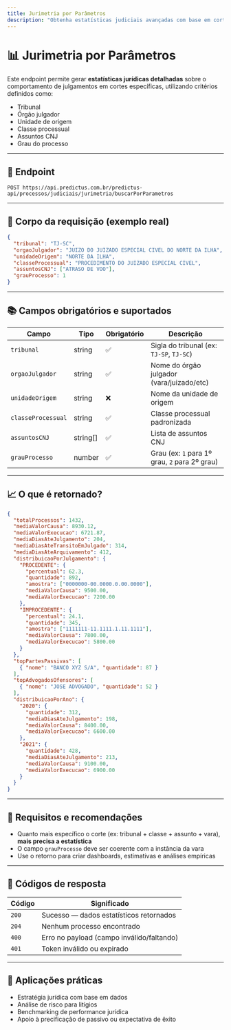 ```yaml
---
title: Jurimetria por Parâmetros
description: "Obtenha estatísticas judiciais avançadas com base em cortes específicos por tribunal, classe, assunto, unidade e órgão julgador."
---
```


# 📊 Jurimetria por Parâmetros

Este endpoint permite gerar **estatísticas jurídicas detalhadas** sobre o comportamento de julgamentos em cortes específicas, utilizando critérios definidos como:

- Tribunal
- Órgão julgador
- Unidade de origem
- Classe processual
- Assuntos CNJ
- Grau do processo

---

## 🔗 Endpoint

```
POST https://api.predictus.com.br/predictus-api/processos/judiciais/jurimetria/buscarPorParametros
```

---

## 🧾 Corpo da requisição (exemplo real)

```json
{
  "tribunal": "TJ-SC",
  "orgaoJulgador": "JUIZO DO JUIZADO ESPECIAL CIVEL DO NORTE DA ILHA",
  "unidadeOrigem": "NORTE DA ILHA",
  "classeProcessual": "PROCEDIMENTO DO JUIZADO ESPECIAL CIVEL",
  "assuntosCNJ": ["ATRASO DE VOO"],
  "grauProcesso": 1
}
```

---

## 📚 Campos obrigatórios e suportados

| Campo              | Tipo     | Obrigatório | Descrição                                                       |
|--------------------|----------|-------------|------------------------------------------------------------------|
| `tribunal`         | string   | ✅          | Sigla do tribunal (ex: `TJ-SP`, `TJ-SC`)                         |
| `orgaoJulgador`    | string   | ✅          | Nome do órgão julgador (vara/juizado/etc)                        |
| `unidadeOrigem`    | string   | ❌          | Nome da unidade de origem                                        |
| `classeProcessual` | string   | ✅          | Classe processual padronizada                                    |
| `assuntosCNJ`      | string[] | ✅          | Lista de assuntos CNJ                                            |
| `grauProcesso`     | number   | ✅          | Grau (ex: `1` para 1º grau, `2` para 2º grau)                    |

---

## 📈 O que é retornado?

```json
{
  "totalProcessos": 1432,
  "mediaValorCausa": 8930.12,
  "mediaValorExecucao": 6721.87,
  "mediaDiasAteJulgamento": 204,
  "mediaDiasAteTransitoEmJulgado": 314,
  "mediaDiasAteArquivamento": 412,
  "distribuicaoPorJulgamento": {
    "PROCEDENTE": {
      "percentual": 62.3,
      "quantidade": 892,
      "amostra": ["0000000-00.0000.0.00.0000"],
      "mediaValorCausa": 9500.00,
      "mediaValorExecucao": 7200.00
    },
    "IMPROCEDENTE": {
      "percentual": 24.1,
      "quantidade": 345,
      "amostra": ["1111111-11.1111.1.11.1111"],
      "mediaValorCausa": 7800.00,
      "mediaValorExecucao": 5800.00
    }
  },
  "topPartesPassivas": [
    { "nome": "BANCO XYZ S/A", "quantidade": 87 }
  ],
  "topAdvogadosOfensores": [
    { "nome": "JOSE ADVOGADO", "quantidade": 52 }
  ],
  "distribuicaoPorAno": {
    "2020": {
      "quantidade": 312,
      "mediaDiasAteJulgamento": 198,
      "mediaValorCausa": 8400.00,
      "mediaValorExecucao": 6600.00
    },
    "2021": {
      "quantidade": 428,
      "mediaDiasAteJulgamento": 213,
      "mediaValorCausa": 9100.00,
      "mediaValorExecucao": 6900.00
    }
  }
}
```

---

## 📌 Requisitos e recomendações

- Quanto mais específico o corte (ex: tribunal + classe + assunto + vara), **mais precisa a estatística**
- O campo `grauProcesso` deve ser coerente com a instância da vara
- Use o retorno para criar dashboards, estimativas e análises empíricas

---

## 🧾 Códigos de resposta

| Código | Significado                            |
|--------|-----------------------------------------|
| `200`  | Sucesso — dados estatísticos retornados |
| `204`  | Nenhum processo encontrado               |
| `400`  | Erro no payload (campo inválido/faltando)|
| `401`  | Token inválido ou expirado              |

---

## 🧠 Aplicações práticas

- Estratégia jurídica com base em dados
- Análise de risco para litígios
- Benchmarking de performance jurídica
- Apoio à precificação de passivo ou expectativa de êxito